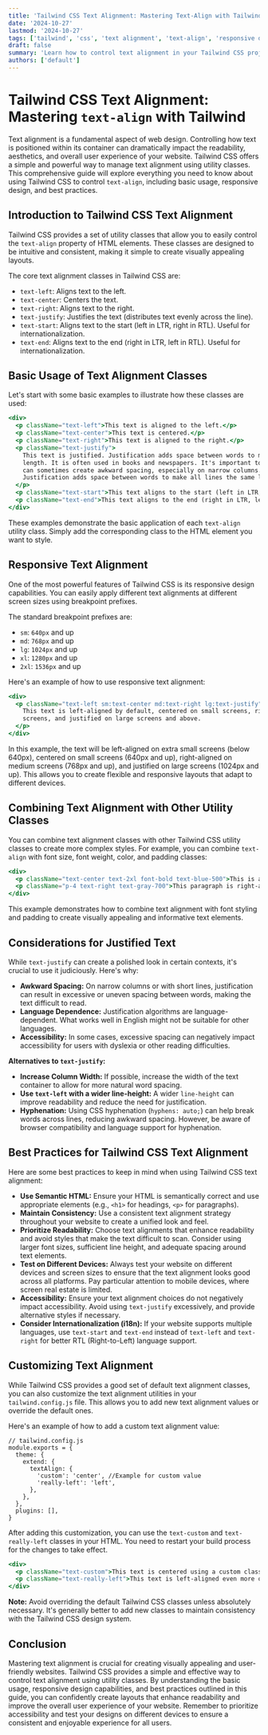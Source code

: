 ```yaml
---
title: 'Tailwind CSS Text Alignment: Mastering Text-Align with Tailwind'
date: '2024-10-27'
lastmod: '2024-10-27'
tags: ['tailwind', 'css', 'text alignment', 'text-align', 'responsive design', 'utility classes']
draft: false
summary: 'Learn how to control text alignment in your Tailwind CSS projects with ease. This comprehensive guide covers all the text-align utility classes, responsive modifiers, and best practices for creating visually appealing and accessible layouts.'
authors: ['default']
---
```


# Tailwind CSS Text Alignment: Mastering `text-align` with Tailwind

Text alignment is a fundamental aspect of web design. Controlling how text is positioned within its container can dramatically impact the readability, aesthetics, and overall user experience of your website. Tailwind CSS offers a simple and powerful way to manage text alignment using utility classes. This comprehensive guide will explore everything you need to know about using Tailwind CSS to control `text-align`, including basic usage, responsive design, and best practices.

## Introduction to Tailwind CSS Text Alignment

Tailwind CSS provides a set of utility classes that allow you to easily control the `text-align` property of HTML elements. These classes are designed to be intuitive and consistent, making it simple to create visually appealing layouts.

The core text alignment classes in Tailwind CSS are:

- `text-left`: Aligns text to the left.
- `text-center`: Centers the text.
- `text-right`: Aligns text to the right.
- `text-justify`: Justifies the text (distributes text evenly across the line).
- `text-start`: Aligns text to the start (left in LTR, right in RTL). Useful for internationalization.
- `text-end`: Aligns text to the end (right in LTR, left in RTL). Useful for internationalization.

## Basic Usage of Text Alignment Classes

Let's start with some basic examples to illustrate how these classes are used:

```jsx live
<div>
  <p className="text-left">This text is aligned to the left.</p>
  <p className="text-center">This text is centered.</p>
  <p className="text-right">This text is aligned to the right.</p>
  <p className="text-justify">
    This text is justified. Justification adds space between words to make all lines the same
    length. It is often used in books and newspapers. It's important to use this with caution, as it
    can sometimes create awkward spacing, especially on narrow columns. This text is justified.
    Justification adds space between words to make all lines the same length.
  </p>
  <p className="text-start">This text aligns to the start (left in LTR, right in RTL).</p>
  <p className="text-end">This text aligns to the end (right in LTR, left in RTL).</p>
</div>
```

These examples demonstrate the basic application of each `text-align` utility class. Simply add the corresponding class to the HTML element you want to style.

## Responsive Text Alignment

One of the most powerful features of Tailwind CSS is its responsive design capabilities. You can easily apply different text alignments at different screen sizes using breakpoint prefixes.

The standard breakpoint prefixes are:

- `sm`: `640px` and up
- `md`: `768px` and up
- `lg`: `1024px` and up
- `xl`: `1280px` and up
- `2xl`: `1536px` and up

Here's an example of how to use responsive text alignment:

```jsx live
<div>
  <p className="text-left sm:text-center md:text-right lg:text-justify">
    This text is left-aligned by default, centered on small screens, right-aligned on medium
    screens, and justified on large screens and above.
  </p>
</div>
```

In this example, the text will be left-aligned on extra small screens (below 640px), centered on small screens (640px and up), right-aligned on medium screens (768px and up), and justified on large screens (1024px and up). This allows you to create flexible and responsive layouts that adapt to different devices.

## Combining Text Alignment with Other Utility Classes

You can combine text alignment classes with other Tailwind CSS utility classes to create more complex styles. For example, you can combine `text-align` with font size, font weight, color, and padding classes:

```jsx live
<div>
  <p className="text-center text-2xl font-bold text-blue-500">This is a centered heading.</p>
  <p className="p-4 text-right text-gray-700">This paragraph is right-aligned with some padding.</p>
</div>
```

This example demonstrates how to combine text alignment with font styling and padding to create visually appealing and informative text elements.

## Considerations for Justified Text

While `text-justify` can create a polished look in certain contexts, it's crucial to use it judiciously. Here's why:

- **Awkward Spacing:** On narrow columns or with short lines, justification can result in excessive or uneven spacing between words, making the text difficult to read.
- **Language Dependence:** Justification algorithms are language-dependent. What works well in English might not be suitable for other languages.
- **Accessibility:** In some cases, excessive spacing can negatively impact accessibility for users with dyslexia or other reading difficulties.

**Alternatives to `text-justify`:**

- **Increase Column Width:** If possible, increase the width of the text container to allow for more natural word spacing.
- **Use `text-left` with a wider line-height:** A wider `line-height` can improve readability and reduce the need for justification.
- **Hyphenation:** Using CSS hyphenation (`hyphens: auto;`) can help break words across lines, reducing awkward spacing. However, be aware of browser compatibility and language support for hyphenation.

## Best Practices for Tailwind CSS Text Alignment

Here are some best practices to keep in mind when using Tailwind CSS text alignment:

- **Use Semantic HTML:** Ensure your HTML is semantically correct and use appropriate elements (e.g., `<h1>` for headings, `<p>` for paragraphs).
- **Maintain Consistency:** Use a consistent text alignment strategy throughout your website to create a unified look and feel.
- **Prioritize Readability:** Choose text alignments that enhance readability and avoid styles that make the text difficult to scan. Consider using larger font sizes, sufficient line height, and adequate spacing around text elements.
- **Test on Different Devices:** Always test your website on different devices and screen sizes to ensure that the text alignment looks good across all platforms. Pay particular attention to mobile devices, where screen real estate is limited.
- **Accessibility:** Ensure your text alignment choices do not negatively impact accessibility. Avoid using `text-justify` excessively, and provide alternative styles if necessary.
- **Consider Internationalization (i18n):** If your website supports multiple languages, use `text-start` and `text-end` instead of `text-left` and `text-right` for better RTL (Right-to-Left) language support.

## Customizing Text Alignment

While Tailwind CSS provides a good set of default text alignment classes, you can also customize the text alignment utilities in your `tailwind.config.js` file. This allows you to add new text alignment values or override the default ones.

Here's an example of how to add a custom text alignment value:

```plaintext
// tailwind.config.js
module.exports = {
  theme: {
    extend: {
      textAlign: {
        'custom': 'center', //Example for custom value
        'really-left': 'left',
      },
    },
  },
  plugins: [],
}
```

After adding this customization, you can use the `text-custom` and `text-really-left` classes in your HTML. You need to restart your build process for the changes to take effect.

```jsx live
<div>
  <p className="text-custom">This text is centered using a custom class.</p>
  <p className="text-really-left">This text is left-aligned even more obviously.</p>
</div>
```

**Note:** Avoid overriding the default Tailwind CSS classes unless absolutely necessary. It's generally better to add new classes to maintain consistency with the Tailwind CSS design system.

## Conclusion

Mastering text alignment is crucial for creating visually appealing and user-friendly websites. Tailwind CSS provides a simple and effective way to control text alignment using utility classes. By understanding the basic usage, responsive design capabilities, and best practices outlined in this guide, you can confidently create layouts that enhance readability and improve the overall user experience of your website. Remember to prioritize accessibility and test your designs on different devices to ensure a consistent and enjoyable experience for all users.
